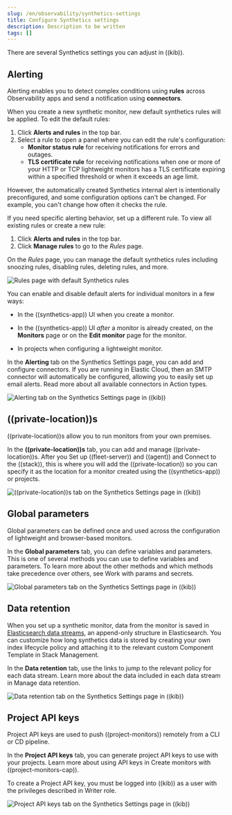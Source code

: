 ```yaml
---
slug: /en/observability/synthetics-settings
title: Configure Synthetics settings
description: Description to be written
tags: []
---
```


<div id="synthetics-settings"></div>

There are several Synthetics settings you can adjust in ((kib)).

<div id="synthetics-settings-alerting"></div>

## Alerting

Alerting enables you to detect complex conditions using **rules** across Observability apps
and send a notification using **connectors**.

When you create a new synthetic monitor, new default synthetics rules will be applied.
To edit the default rules:

1. Click **Alerts and rules** in the top bar.
1. Select a rule to open a panel where you can edit the rule's configuration:
    * **Monitor status rule** for receiving notifications for errors and outages.
    * **TLS certificate rule** for receiving notifications when one or more of your HTTP or TCP
        lightweight monitors has a TLS certificate expiring within a specified threshold or when
        it exceeds an age limit.

However, the automatically created Synthetics internal alert is intentionally preconfigured,
and some configuration options can't be changed.
For example, you can't change how often it checks the rule.

If you need specific alerting behavior, set up a different rule.
To view all existing rules or create a new rule:

1. Click **Alerts and rules** in the top bar.
1. Click **Manage rules** to go to the _Rules_ page.

On the _Rules_ page, you can manage the default synthetics rules including snoozing rules,
disabling rules, deleting rules, and more.

![Rules page with default Synthetics rules](images/synthetics-settings-disable-default-rules.png)

<DocCallOut title="Note">

You can enable and disable default alerts for individual monitors in a few ways:

* In the ((synthetics-app)) UI when you <DocLink slug="/en/observability/synthetics-get-started-ui">create a monitor</DocLink>.
* In the ((synthetics-app)) UI _after_ a monitor is already created, on the **Monitors** page
    or on the **Edit monitor** page for the monitor.

* In projects when <DocLink slug="/en/observability/synthetics-lightweight">configuring a lightweight monitor</DocLink>.

</DocCallOut>

In the **Alerting** tab on the Synthetics Settings page, you can add and configure connectors.
If you are running in Elastic Cloud, then an SMTP connector will automatically be configured,
allowing you to easily set up email alerts.
Read more about all available connectors in <DocLink slug="/en/observability/duration-anomaly-alert" section="action-types">Action types</DocLink>.

![Alerting tab on the Synthetics Settings page in ((kib))](images/synthetics-settings-alerting.png)

<div id="synthetics-settings-private-locations"></div>

## ((private-location))s

((private-location))s allow you to run monitors from your own premises.

In the **((private-location))s** tab, you can add and manage ((private-location))s.
After you <DocLink slug="/en/observability/synthetics-private-location" section="set-up-((fleet-server))-and-((agent))">Set up ((fleet-server)) and ((agent))</DocLink> and <DocLink slug="/en/observability/synthetics-private-location" section="connect-to-the-((stack))">Connect to the ((stack))</DocLink>,
this is where you will add the ((private-location)) so you can specify it as the location for
a monitor created using the ((synthetics-app)) or projects.

![((private-location))s tab on the Synthetics Settings page in ((kib))](images/synthetics-settings-private-locations.png)

<div id="synthetics-settings-global-parameters"></div>

## Global parameters

Global parameters can be defined once and used across the configuration of lightweight and browser-based monitors.

In the **Global parameters** tab, you can define variables and parameters.
This is one of several methods you can use to define variables and parameters.
To learn more about the other methods and which methods take precedence over others, see <DocLink slug="/en/observability/synthetics-params-secrets">Work with params and secrets</DocLink>.

![Global parameters tab on the Synthetics Settings page in ((kib))](images/synthetics-settings-global-parameters.png)

<div id="synthetics-settings-data-retention"></div>

## Data retention

When you set up a synthetic monitor, data from the monitor is saved in [Elasticsearch data streams](((ref))/data-streams.html),
an append-only structure in Elasticsearch.
You can customize how long synthetics data is stored by creating your own index lifecycle policy
and attaching it to the relevant custom Component Template in Stack Management.

In the **Data retention** tab, use the links to jump to the relevant policy for each data stream.
Learn more about the data included in each data stream in <DocLink slug="/en/observability/synthetics-manage-retention">Manage data retention</DocLink>.

![Data retention tab on the Synthetics Settings page in ((kib))](images/synthetics-settings-data-retention.png)

<div id="synthetics-settings-api-keys"></div>

## Project API keys

Project API keys are used to push ((project-monitors)) remotely from a CLI or CD pipeline.

In the **Project API keys** tab, you can generate project API keys to use with your projects.
Learn more about using API keys in <DocLink slug="/en/observability/synthetics-get-started-project">Create monitors with ((project-monitors-cap))</DocLink>.

<DocCallOut title="Important" color="warning">

To create a Project API key, you must be logged into ((kib)) as a user with the privileges described in
<DocLink slug="/en/observability/synthetics-role-write">Writer role</DocLink>.

</DocCallOut>

![Project API keys tab on the Synthetics Settings page in ((kib))](images/synthetics-settings-api-keys.png)
